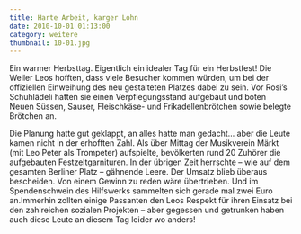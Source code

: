 ```yaml
---
title: Harte Arbeit, karger Lohn
date: 2010-10-01 01:13:00
category: weitere
thumbnail: 10-01.jpg
---
```


Ein warmer Herbsttag. Eigentlich ein idealer Tag für ein Herbstfest! Die Weiler Leos hofften, dass viele Besucher kommen würden, um bei der offiziellen Einweihung des neu gestalteten Platzes dabei zu sein. Vor Rosi’s Schuhlädeli hatten sie einen Verpflegungsstand aufgebaut und boten Neuen Süssen, Sauser, Fleischkäse- und Frikadellenbrötchen sowie belegte Brötchen an.

Die Planung hatte gut geklappt, an alles hatte man gedacht… aber die Leute kamen nicht in der erhofften Zahl. Als über Mittag der Musikverein Märkt (mit Leo Peter als Trompeter) aufspielte, bevölkerten rund 20 Zuhörer die aufgebauten Festzeltgarnituren. In der übrigen Zeit herrschte – wie auf dem gesamten Berliner Platz – gähnende Leere. Der Umsatz blieb überaus bescheiden. Von einem Gewinn zu reden wäre übertrieben. Und im Spendenschwein des Hilfswerks sammelten sich gerade mal zwei Euro an.Immerhin zollten einige Passanten den Leos Respekt für ihren Einsatz bei den zahlreichen sozialen Projekten – aber gegessen und getrunken haben auch diese Leute an diesem Tag leider wo anders!
